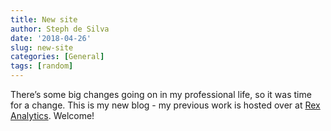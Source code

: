 ```yaml
---
title: New site
author: Steph de Silva
date: '2018-04-26'
slug: new-site
categories: [General]
tags: [random]
---
```


There's some big changes going on in my professional life, so it was time for a change. This is my new blog - my previous work is hosted over at [Rex Analytics](http://rex-analytics.com/rex-blogs/). Welcome!


